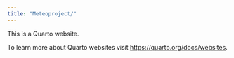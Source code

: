 ```yaml
---
title: "Meteoproject/"
---
```


This is a Quarto website.

To learn more about Quarto websites visit <https://quarto.org/docs/websites>.

